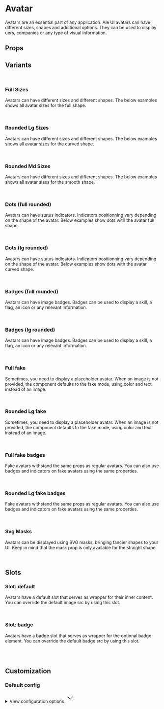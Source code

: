 
<Meta of={AvatarStories} />

# Avatar

Avatars are an essential part of any application. Ale UI avatars can have different sizes, shapes and additional options. They can be used to display uers, companies or any type of visual information.

<Primary />

## Props

<Controls />

## Variants

<br />

### Full Sizes

Avatars can have different sizes and different shapes. The below examples shows all avatar sizes for the full shape.

<div className="flex items-end gap-2 bg-slate-100 dark:bg-slate-900 p-6 rounded-sm">
  <Story of={AvatarStories.SizeXxsFull} />
  <Story of={AvatarStories.SizeXsFull} />
  <Story of={AvatarStories.SizeSmFull} />
  <Story of={AvatarStories.SizeMdFull} />
  <Story of={AvatarStories.SizeLgFull} />
  <Story of={AvatarStories.SizeXlFull} />
  <Story of={AvatarStories.Size2XlFull} />
  <Story of={AvatarStories.Size3XlFull} />
  <Story of={AvatarStories.Size4XlFull} />
</div>

<br />

### Rounded Lg Sizes

Avatars can have different sizes and different shapes. The below examples shows all avatar sizes for the curved shape.

<div className="flex items-end gap-2 bg-slate-100 dark:bg-slate-900 p-6 rounded-sm">
  <Story of={AvatarStories.SizeXxsRoundedLg} />
  <Story of={AvatarStories.SizeXsRoundedLg} />
  <Story of={AvatarStories.SizeSmRoundedLg} />
  <Story of={AvatarStories.SizeMdRoundedLg} />
  <Story of={AvatarStories.SizeLgRoundedLg} />
  <Story of={AvatarStories.SizeXlRoundedLg} />
  <Story of={AvatarStories.Size2XlRoundedLg} />
  <Story of={AvatarStories.Size3XlRoundedLg} />
  <Story of={AvatarStories.Size4XlRoundedLg} />
</div>

<br />

### Rounded Md Sizes

Avatars can have different sizes and different shapes. The below examples shows all avatar sizes for the smooth shape.

<div className="flex items-end gap-2 bg-slate-100 dark:bg-slate-900 p-6 rounded-sm">
  <Story of={AvatarStories.SizeXxsRoundedMd} />
  <Story of={AvatarStories.SizeXsRoundedMd} />
  <Story of={AvatarStories.SizeSmRoundedMd} />
  <Story of={AvatarStories.SizeMdRoundedMd} />
  <Story of={AvatarStories.SizeLgRoundedMd} />
  <Story of={AvatarStories.SizeXlRoundedMd} />
  <Story of={AvatarStories.Size2XlRoundedMd} />
  <Story of={AvatarStories.Size3XlRoundedMd} />
  <Story of={AvatarStories.Size4XlRoundedMd} />
</div>

<br />

### Dots (full rounded)

Avatars can have status indicators. Indicators positionning vary depending on the shape of the avatar. Below examples show dots with the avatar full shape.

<div className="flex items-end gap-2 bg-slate-100 dark:bg-slate-900 p-6 rounded-sm">
  <Story of={AvatarStories.DotXxsFull} />
  <Story of={AvatarStories.DotXsFull} />
  <Story of={AvatarStories.DotSmFull} />
  <Story of={AvatarStories.DotMdFull} />
  <Story of={AvatarStories.DotLgFull} />
  <Story of={AvatarStories.DotXlFull} />
  <Story of={AvatarStories.Dot2XlFull} />
  <Story of={AvatarStories.Dot3XlFull} />
  <Story of={AvatarStories.Dot4XlFull} />
</div>

<br />

### Dots (lg rounded)

Avatars can have status indicators. Indicators positionning vary depending on the shape of the avatar. Below examples show dots with the avatar curved shape.

<div className="flex items-end gap-2 bg-slate-100 dark:bg-slate-900 p-6 rounded-sm">
  <Story of={AvatarStories.DotXxsRoundedLg} />
  <Story of={AvatarStories.DotXsRoundedLg} />
  <Story of={AvatarStories.DotSmRoundedLg} />
  <Story of={AvatarStories.DotMdRoundedLg} />
  <Story of={AvatarStories.DotLgRoundedLg} />
  <Story of={AvatarStories.DotXlRoundedLg} />
  <Story of={AvatarStories.Dot2XlRoundedLg} />
  <Story of={AvatarStories.Dot3XlRoundedLg} />
  <Story of={AvatarStories.Dot4XlRoundedLg} />
</div>

<br />

### Badges (full rounded)

Avatars can have image badges. Badges can be used to display a skill, a flag, an icon or any relevant information.

<div className="flex items-end gap-2 bg-slate-100 dark:bg-slate-900 p-6 rounded-sm">
  <Story of={AvatarStories.BadgeXxsFull} />
  <Story of={AvatarStories.BadgeXsFull} />
  <Story of={AvatarStories.BadgeSmFull} />
  <Story of={AvatarStories.BadgeMdFull} />
  <Story of={AvatarStories.BadgeLgFull} />
  <Story of={AvatarStories.BadgeXlFull} />
  <Story of={AvatarStories.Badge2XlFull} />
  <Story of={AvatarStories.Badge3XlFull} />
  <Story of={AvatarStories.Badge4XlFull} />
</div>

<br />

### Badges (lg rounded)

Avatars can have image badges. Badges can be used to display a skill, a flag, an icon or any relevant information.

<div className="flex items-end gap-2 bg-slate-100 dark:bg-slate-900 p-6 rounded-sm">
  <Story of={AvatarStories.BadgeXxsRoundedLg} />
  <Story of={AvatarStories.BadgeXsRoundedLg} />
  <Story of={AvatarStories.BadgeSmRoundedLg} />
  <Story of={AvatarStories.BadgeMdRoundedLg} />
  <Story of={AvatarStories.BadgeLgRoundedLg} />
  <Story of={AvatarStories.BadgeXlRoundedLg} />
  <Story of={AvatarStories.Badge2XlRoundedLg} />
  <Story of={AvatarStories.Badge3XlRoundedLg} />
  <Story of={AvatarStories.Badge4XlRoundedLg} />
</div>

<br />

### Full fake

Sometimes, you need to display a placeholder avatar. When an image is not provided, the component defaults to the fake mode, using color and text instead of an image.

<div className="flex items-end gap-2 bg-slate-100 dark:bg-slate-900 p-6 rounded-sm">
  <Story of={AvatarStories.SizeXxsFullFake} />
  <Story of={AvatarStories.SizeXsFullFake} />
  <Story of={AvatarStories.SizeSmFullFake} />
  <Story of={AvatarStories.SizeMdFullFake} />
  <Story of={AvatarStories.SizeLgFullFake} />
  <Story of={AvatarStories.SizeXlFullFake} />
  <Story of={AvatarStories.Size2XlFullFake} />
  <Story of={AvatarStories.Size3XlFullFake} />
  <Story of={AvatarStories.Size4XlFullFake} />
</div>

<br />

### Rounded Lg fake

Sometimes, you need to display a placeholder avatar. When an image is not provided, the component defaults to the fake mode, using color and text instead of an image.

<div className="flex items-end gap-2 bg-slate-100 dark:bg-slate-900 p-6 rounded-sm">
  <Story of={AvatarStories.SizeXxsRoundedLgFake} />
  <Story of={AvatarStories.SizeXsRoundedLgFake} />
  <Story of={AvatarStories.SizeSmRoundedLgFake} />
  <Story of={AvatarStories.SizeMdRoundedLgFake} />
  <Story of={AvatarStories.SizeLgRoundedLgFake} />
  <Story of={AvatarStories.SizeXlRoundedLgFake} />
  <Story of={AvatarStories.Size2XlRoundedLgFake} />
  <Story of={AvatarStories.Size3XlRoundedLgFake} />
  <Story of={AvatarStories.Size4XlRoundedLgFake} />
</div>

<br />

### Full fake badges

Fake avatars withstand the same props as regular avatars. You can also use badges and indicators on fake avatars using the same properties.

<div className="flex items-end gap-2 bg-slate-100 dark:bg-slate-900 p-6 rounded-sm">
  <Story of={AvatarStories.SizeXxsFullFakeBadge} />
  <Story of={AvatarStories.SizeXsFullFakeBadge} />
  <Story of={AvatarStories.SizeSmFullFakeBadge} />
  <Story of={AvatarStories.SizeMdFullFakeBadge} />
  <Story of={AvatarStories.SizeLgFullFakeBadge} />
  <Story of={AvatarStories.SizeXlFullFakeBadge} />
  <Story of={AvatarStories.Size2XlFullFakeBadge} />
  <Story of={AvatarStories.Size3XlFullFakeBadge} />
  <Story of={AvatarStories.Size4XlFullFakeBadge} />
</div>

<br />

### Rounded Lg fake badges

Fake avatars withstand the same props as regular avatars. You can also use badges and indicators on fake avatars using the same properties.

<div className="flex items-end gap-2 bg-slate-100 dark:bg-slate-900 p-6 rounded-sm">
  <Story of={AvatarStories.SizeXxsRoundedLgFakeBadge} />
  <Story of={AvatarStories.SizeXsRoundedLgFakeBadge} />
  <Story of={AvatarStories.SizeSmRoundedLgFakeBadge} />
  <Story of={AvatarStories.SizeMdRoundedLgFakeBadge} />
  <Story of={AvatarStories.SizeLgRoundedLgFakeBadge} />
  <Story of={AvatarStories.SizeXlRoundedLgFakeBadge} />
  <Story of={AvatarStories.Size2XlRoundedLgFakeBadge} />
  <Story of={AvatarStories.Size3XlRoundedLgFakeBadge} />
  <Story of={AvatarStories.Size4XlRoundedLgFakeBadge} />
</div>

<br />

### Svg Masks

Avatars can be displayed using SVG masks, bringing fancier shapes to your UI. Keep in mind that the mask prop is only available for the straight shape.

<div className="flex items-end gap-2 bg-slate-100 dark:bg-slate-900 p-6 rounded-sm">
  <Story of={AvatarStories.MaskHex} />
  <Story of={AvatarStories.MaskHexed} />
  <Story of={AvatarStories.MaskBlob} />
  <Story of={AvatarStories.MaskDeca} />
  <Story of={AvatarStories.MaskDiamond} />
</div>

<br />

## Slots

### Slot: default

Avatars have a default slot that serves as wrapper for their inner content. You can override the default image src by using this slot.

<div className="flex gap-2 bg-slate-100 dark:bg-slate-900 p-6 rounded-sm">
  <Story of={AvatarStories.SlotDefault} />
</div>

<br />

### Slot: badge

Avatars have a badge slot that serves as wrapper for the optional badge element. You can override the default badge src by using this slot.

<div className="flex gap-2 bg-slate-100 dark:bg-slate-900 p-6 rounded-sm">
  <Story of={AvatarStories.SlotBadge} />
</div>

<br />
<br />

## Customization

### Default config

<div className="relative">
  <details className="relative bg-slate-50 border border-slate-200 rounded-lg p-4 [&>summary>svg]:open:-rotate-180">
    <summary className="list-none cursor-pointer">
      <span className="font-sans text-slate-500">View configuration options</span>
      <svg
        className="w-5 h-5 text-slate-500 absolute top-5 end-4 transition-transform duration-300"
        xmlns="http://www.w3.org/2000/svg"
        width="32"
        height="32"
        viewBox="0 0 24 24"
      >
        <path
          fill="none"
          stroke="currentColor"
          strokeLinecap="round"
          strokeLinejoin="round"
          strokeWidth="2"
          d="m6 9l6 6l6-6"
        />
      </svg>
    </summary>

    <div className="!mt-4">
      <pre >
        {JSON.stringify(defaultConfig, null, 2)}
      </pre>
    </div>

  </details>
</div>